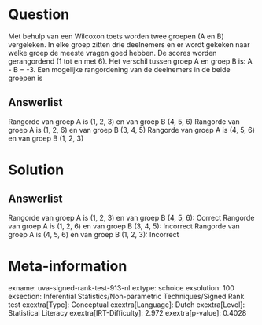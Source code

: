 Question
========

Met behulp van een Wilcoxon toets worden twee groepen (A en B)
vergeleken. In elke groep zitten drie deelnemers en er wordt gekeken
naar welke groep de meeste vragen goed hebben. De scores worden
gerangordend (1 tot en met 6). Het verschil tussen groep A en groep B
is: A - B = -3. Een mogelijke rangordening van de deelnemers in de beide
groepen is

Answerlist
----------

Rangorde van groep A is (1, 2, 3) en van groep B (4, 5, 6)
Rangorde van groep A is (1, 2, 6) en van groep B (3, 4, 5)
Rangorde van groep A is (4, 5, 6) en van groep B (1, 2, 3)

Solution
========

Answerlist
----------

Rangorde van groep A is (1, 2, 3) en van groep B (4, 5, 6): Correct
Rangorde van groep A is (1, 2, 6) en van groep B (3, 4, 5): Incorrect
Rangorde van groep A is (4, 5, 6) en van groep B (1, 2, 3): Incorrect

Meta-information
================
exname: uva-signed-rank-test-913-nl
extype: schoice
exsolution: 100
exsection: Inferential Statistics/Non-parametric Techniques/Signed Rank test
exextra[Type]: Conceptual
exextra[Language]: Dutch
exextra[Level]: Statistical Literacy
exextra[IRT-Difficulty]: 2.972
exextra[p-value]: 0.4028
